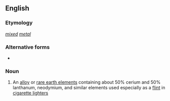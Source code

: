 ==English==

===Etymology===
{{etyl|de|en}} ''[[mixed]] [[metal]]''

===Alternative forms===
* {{l|en|misch metal}}

===Noun===
{{wikipedia}}
{{en-noun}}

# An [[alloy]] or [[rare earth element]]s containing about 50% cerium and 50% lanthanum, neodymium, and similar elements used especially as a [[flint]] in [[cigarette lighter]]s